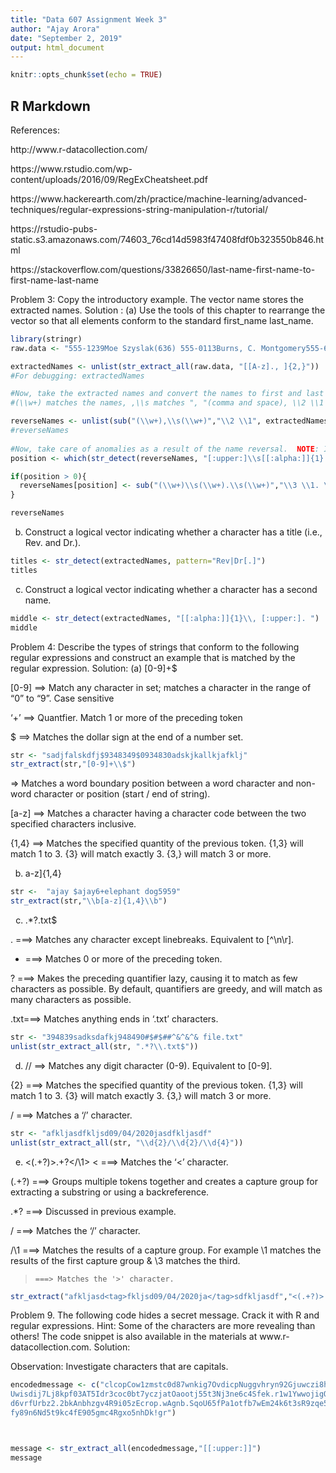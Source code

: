 ---
title: "Data 607 Assignment Week 3"
author: "Ajay Arora"
date: "September 2, 2019"
output: html_document
---

```{r setup, include=FALSE}
knitr::opts_chunk$set(echo = TRUE)
```

## R Markdown

References: 

http://www.r-datacollection.com/

https://www.rstudio.com/wp-content/uploads/2016/09/RegExCheatsheet.pdf

https://www.hackerearth.com/zh/practice/machine-learning/advanced-techniques/regular-expressions-string-manipulation-r/tutorial/

https://rstudio-pubs-static.s3.amazonaws.com/74603_76cd14d5983f47408fdf0b323550b846.html

https://stackoverflow.com/questions/33826650/last-name-first-name-to-first-name-last-name





Problem 3: Copy the introductory example. The vector name stores the extracted names.
Solution :
(a) Use the tools of this chapter to rearrange the vector so that all elements conform to the standard first_name last_name.
    
```{R}
library(stringr)
raw.data <- "555-1239Moe Szyslak(636) 555-0113Burns, C. Montgomery555-6542Rev. Timothy Lovejoy555 8904Ned Flanders636-555-3226Simpson, Homer5553642Dr. Julius Hibbert"

extractedNames <- unlist(str_extract_all(raw.data, "[[A-z]., ]{2,}"))
#For debugging: extractedNames

#Now, take the extracted names and convert the names to first and last names, but only to the ones where a comma is present.
#(\\w+) matches the names, ,\\s matches ", "(comma and space), \\2 \\1 returns the names in opposite order.

reverseNames <- unlist(sub("(\\w+),\\s(\\w+)","\\2 \\1", extractedNames))
#reverseNames
  
#Now, take care of anomalies as a result of the name reversal.  NOTE: If there was more than > 1 anomaly put this into a loop.  
position <- which(str_detect(reverseNames, "[:upper:]\\s[[:alpha:]]{1}.") == TRUE)[1]

if(position > 0){
  reverseNames[position] <- sub("(\\w+)\\s(\\w+).\\s(\\w+)","\\3 \\1. \\2", reverseNames[position])
}

reverseNames
```
    
(b) Construct a logical vector indicating whether a character has a title (i.e., Rev. and Dr.).

```{R}
titles <- str_detect(extractedNames, pattern="Rev|Dr[.]")
titles
```

(c) Construct a logical vector indicating whether a character has a second name.

```{r}
middle <- str_detect(extractedNames, "[[:alpha:]]{1}\\, [:upper:]. ")
middle 


```

Problem 4: Describe the types of strings that conform to the following regular expressions and construct an example that is matched by the regular expression.
Solution:
(a) [0-9]+\$

[0-9] ==> Match any character in set; matches a character in the range of "0" to "9". Case sensitive

'+'   ==> Quantfier. Match 1 or more of the preceding token

\$    ==> Matches the dollar sign at the end of a number set.

```{r}
str <- "sadjfalskdfj$9348349$0934830adskjkallkjafklj"
str_extract(str,"[0-9]+\\$")

```
\b     ==> Matches a word boundary position between a word character and non-word character or position (start / end of string). 

[a-z]  ==> Matches a character having a character code between the two specified characters inclusive.

{1,4}  ==> Matches the specified quantity of the previous token. {1,3} will match 1 to 3. {3} will match exactly 3. {3,} will match 3 or more. 



(b) \b[a-z]{1,4}\b

```{r}
str <-  "ajay $ajay6+elephant dog5959"
str_extract(str,"\\b[a-z]{1,4}\\b")
```
(c) .*?\.txt$

.    ===> Matches any character except linebreaks. Equivalent to [^\n\r].

*    ===> Matches 0 or more of the preceding token.

?    ===> Makes the preceding quantifier lazy, causing it to match as few characters as possible. By default, quantifiers are greedy, and will match            as many characters as possible.

\.txt===> Matches anything ends in '.txt' characters.


```{r}
str <- "394839sadksdafkj948490#$#$##^&^&^& file.txt"
unlist(str_extract_all(str, ".*?\\.txt$"))
```

(d) \d{2}/\d{2}/\d{4}
\d  ===> Matches any digit character (0-9). Equivalent to [0-9].

{2} ===> Matches the specified quantity of the previous token. {1,3} will match 1 to 3. {3} will match exactly 3. {3,} will match 3 or more. 

/   ===> Matches a '/' character.


```{r}
str <- "afkljasdfkljsd09/04/2020jasdfkljasdf"
unlist(str_extract_all(str, "\\d{2}/\\d{2}/\\d{4}"))
```

(e) <(.+?)>.+?</\1>
<     ===> Matches the '<' character.

(.+?) ===> Groups multiple tokens together and creates a capture group for extracting a substring or using a backreference.

.*?   ===> Discussed in previous example.

/     ===> Matches the '/' character.

/\1   ===> Matches the results of a capture group. For example \1 matches the results of the first capture group & \3 matches the third.

>     ===> Matches the '>' character.


```{r}
str_extract("afkljasd<tag>fkljsd09/04/2020ja</tag>sdfkljasdf","<(.+?)>.+?</\\1>")
```

Problem 9. The following code hides a secret message. Crack it with R and regular expressions. Hint: Some of the characters are more revealing than others! The code snippet is also available in the materials at www.r-datacollection.com.
Solution:

Observation: Investigate characters that are capitals.  

```{r}
encodedmessage <- c("clcopCow1zmstc0d87wnkig7OvdicpNuggvhryn92Gjuwczi8hqrfpRxs5Aj5dwpn0Tanwo
Uwisdij7Lj8kpf03AT5Idr3coc0bt7yczjatOaootj55t3Nj3ne6c4Sfek.r1w1YwwojigO
d6vrfUrbz2.2bkAnbhzgv4R9i05zEcrop.wAgnb.SqoU65fPa1otfb7wEm24k6t3sR9zqe5
fy89n6Nd5t9kc4fE905gmc4Rgxo5nhDk!gr")



message <- str_extract_all(encodedmessage,"[[:upper:]]")
message
```